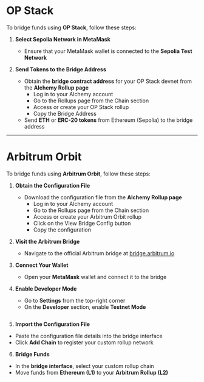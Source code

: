 # OP Stack

To bridge funds using **OP Stack**, follow these steps:

1. **Select Sepolia Network in MetaMask**
   - Ensure that your MetaMask wallet is connected to the **Sepolia Test Network**

2. **Send Tokens to the Bridge Address**
   - Obtain the **bridge contract address** for your OP Stack devnet from the **Alchemy Rollup page**
     - Log in to your Alchemy account
     - Go to the Rollups page from the Chain section
     - Access or create your OP Stack rollup
     - Copy the Bridge Address
   - Send **ETH** or **ERC-20 tokens** from Ethereum (Sepolia) to the bridge address

***

# Arbitrum Orbit

To bridge funds using **Arbitrum Orbit**, follow these steps:

1. **Obtain the Configuration File**
   - Download the configuration file from the **Alchemy Rollup page**
     - Log in to your Alchemy account
     - Go to the Rollups page from the Chain section
     - Access or create your Arbitrum Orbit rollup
     - Click on the View Bridge Config button
     - Copy the configuration

2. **Visit the Arbitrum Bridge**
   - Navigate to the official Arbitrum bridge at [bridge.arbitrum.io](https://bridge.arbitrum.io/)

3. **Connect Your Wallet**
   - Open your **MetaMask** wallet and connect it to the bridge

4. **Enable Developer Mode**
   - Go to **Settings** from the top-right corner
   - On the **Developer** section, enable **Testnet Mode**

<img src="https://files.readme.io/c263fbb82bb318747837fc077c426d17c1e6b0eb7dd43759f4fc36ae63675f9a-Screenshot_2025-01-09_at_16.29.03.png" alt="" style="display: block; margin: 0 auto;"></img>


5. **Import the Configuration File**

- Paste the configuration file details into the bridge interface
- Click **Add Chain** to register your custom rollup network

6. **Bridge Funds**

- In the **bridge interface**, select your custom rollup chain
- Move funds from **Ethereum (L1)** to your **Arbitrum Rollup (L2)**

<img src="https://files.readme.io/de51c446cc59a7c37fa5efa953d6e52d379608caf10d1408e6cebccb9f070d70-Screenshot_2025-01-09_at_16.30.18.png" alt="" style="display: block; margin: 0 auto;"></img>